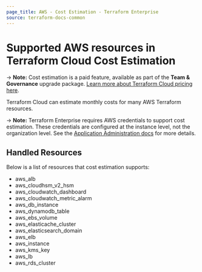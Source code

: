 ```yaml
---
page_title: AWS - Cost Estimation - Terraform Enterprise
source: terraform-docs-common
---
```


# Supported AWS resources in Terraform Cloud Cost Estimation

-> **Note:** Cost estimation is a paid feature, available as part of the **Team & Governance** upgrade package. [Learn more about Terraform Cloud pricing here](https://www.hashicorp.com/products/terraform/pricing).

Terraform Cloud can estimate monthly costs for many AWS Terraform resources.

-> **Note:** Terraform Enterprise requires AWS credentials to support cost estimation. These credentials are configured at the instance level, not the organization level. See the [Application Administration docs](/enterprise/admin/application/integration) for more details.

## Handled Resources

Below is a list of resources that cost estimation supports:

-   aws_alb
-   aws_cloudhsm_v2_hsm
-   aws_cloudwatch_dashboard
-   aws_cloudwatch_metric_alarm
-   aws_db_instance
-   aws_dynamodb_table
-   aws_ebs_volume
-   aws_elasticache_cluster
-   aws_elasticsearch_domain
-   aws_elb
-   aws_instance
-   aws_kms_key
-   aws_lb
-   aws_rds_cluster
